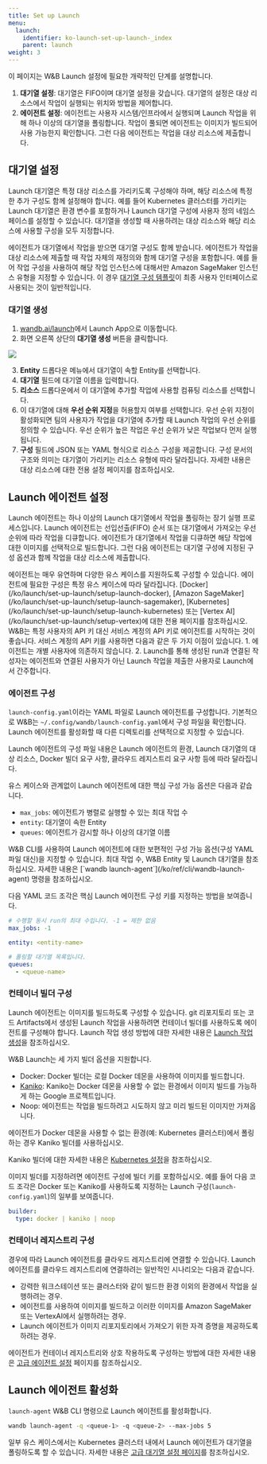 ```yaml
---
title: Set up Launch
menu:
  launch:
    identifier: ko-launch-set-up-launch-_index
    parent: launch
weight: 3
---
```


이 페이지는 W&B Launch 설정에 필요한 개략적인 단계를 설명합니다.

1. **대기열 설정**: 대기열은 FIFO이며 대기열 설정을 갖습니다. 대기열의 설정은 대상 리소스에서 작업이 실행되는 위치와 방법을 제어합니다.
2. **에이전트 설정**: 에이전트는 사용자 시스템/인프라에서 실행되며 Launch 작업을 위해 하나 이상의 대기열을 폴링합니다. 작업이 풀되면 에이전트는 이미지가 빌드되어 사용 가능한지 확인합니다. 그런 다음 에이전트는 작업을 대상 리소스에 제출합니다.

## 대기열 설정
Launch 대기열은 특정 대상 리소스를 가리키도록 구성해야 하며, 해당 리소스에 특정한 추가 구성도 함께 설정해야 합니다. 예를 들어 Kubernetes 클러스터를 가리키는 Launch 대기열은 환경 변수를 포함하거나 Launch 대기열 구성에 사용자 정의 네임스페이스를 설정할 수 있습니다. 대기열을 생성할 때 사용하려는 대상 리소스와 해당 리소스에 사용할 구성을 모두 지정합니다.

에이전트가 대기열에서 작업을 받으면 대기열 구성도 함께 받습니다. 에이전트가 작업을 대상 리소스에 제출할 때 작업 자체의 재정의와 함께 대기열 구성을 포함합니다. 예를 들어 작업 구성을 사용하여 해당 작업 인스턴스에 대해서만 Amazon SageMaker 인스턴스 유형을 지정할 수 있습니다. 이 경우 [대기열 구성 템플릿](/ko/launch/set-up-launch/setup-queue-advanced#configure-queue-template)이 최종 사용자 인터페이스로 사용되는 것이 일반적입니다.

### 대기열 생성
1. [wandb.ai/launch](https://wandb.ai/launch)에서 Launch App으로 이동합니다.
2. 화면 오른쪽 상단의 **대기열 생성** 버튼을 클릭합니다.

<Frame>
    <img src="/images/launch/create-queue.gif"  />
</Frame>

3. **Entity** 드롭다운 메뉴에서 대기열이 속할 Entity를 선택합니다.
4. **대기열** 필드에 대기열 이름을 입력합니다.
5. **리소스** 드롭다운에서 이 대기열에 추가할 작업에 사용할 컴퓨팅 리소스를 선택합니다.
6. 이 대기열에 대해 **우선 순위 지정**을 허용할지 여부를 선택합니다. 우선 순위 지정이 활성화되면 팀의 사용자가 작업을 대기열에 추가할 때 Launch 작업의 우선 순위를 정의할 수 있습니다. 우선 순위가 높은 작업은 우선 순위가 낮은 작업보다 먼저 실행됩니다.
7. **구성** 필드에 JSON 또는 YAML 형식으로 리소스 구성을 제공합니다. 구성 문서의 구조와 의미는 대기열이 가리키는 리소스 유형에 따라 달라집니다. 자세한 내용은 대상 리소스에 대한 전용 설정 페이지를 참조하십시오.

## Launch 에이전트 설정
Launch 에이전트는 하나 이상의 Launch 대기열에서 작업을 폴링하는 장기 실행 프로세스입니다. Launch 에이전트는 선입선출(FIFO) 순서 또는 대기열에서 가져오는 우선 순위에 따라 작업을 디큐합니다. 에이전트가 대기열에서 작업을 디큐하면 해당 작업에 대한 이미지를 선택적으로 빌드합니다. 그런 다음 에이전트는 대기열 구성에 지정된 구성 옵션과 함께 작업을 대상 리소스에 제출합니다.

<Note>
에이전트는 매우 유연하며 다양한 유스 케이스를 지원하도록 구성할 수 있습니다. 에이전트에 필요한 구성은 특정 유스 케이스에 따라 달라집니다. [Docker](/ko/launch/set-up-launch/setup-launch-docker), [Amazon SageMaker](/ko/launch/set-up-launch/setup-launch-sagemaker), [Kubernetes](/ko/launch/set-up-launch/setup-launch-kubernetes) 또는 [Vertex AI](/ko/launch/set-up-launch/setup-vertex)에 대한 전용 페이지를 참조하십시오.
</Note>

<Note>
W&B는 특정 사용자의 API 키 대신 서비스 계정의 API 키로 에이전트를 시작하는 것이 좋습니다. 서비스 계정의 API 키를 사용하면 다음과 같은 두 가지 이점이 있습니다.
1. 에이전트는 개별 사용자에 의존하지 않습니다.
2. Launch를 통해 생성된 run과 연결된 작성자는 에이전트와 연결된 사용자가 아닌 Launch 작업을 제출한 사용자로 Launch에서 간주합니다.
</Note>

### 에이전트 구성
`launch-config.yaml`이라는 YAML 파일로 Launch 에이전트를 구성합니다. 기본적으로 W&B는 `~/.config/wandb/launch-config.yaml`에서 구성 파일을 확인합니다. Launch 에이전트를 활성화할 때 다른 디렉토리를 선택적으로 지정할 수 있습니다.

Launch 에이전트의 구성 파일 내용은 Launch 에이전트의 환경, Launch 대기열의 대상 리소스, Docker 빌더 요구 사항, 클라우드 레지스트리 요구 사항 등에 따라 달라집니다.

유스 케이스와 관계없이 Launch 에이전트에 대한 핵심 구성 가능 옵션은 다음과 같습니다.
* `max_jobs`: 에이전트가 병렬로 실행할 수 있는 최대 작업 수
* `entity`: 대기열이 속한 Entity
* `queues`: 에이전트가 감시할 하나 이상의 대기열 이름

<Note>
W&B CLI를 사용하여 Launch 에이전트에 대한 보편적인 구성 가능 옵션(구성 YAML 파일 대신)을 지정할 수 있습니다. 최대 작업 수, W&B Entity 및 Launch 대기열을 참조하십시오. 자세한 내용은 [`wandb launch-agent`](/ko/ref/cli/wandb-launch-agent) 명령을 참조하십시오.
</Note>

다음 YAML 코드 조각은 핵심 Launch 에이전트 구성 키를 지정하는 방법을 보여줍니다.

```yaml title="launch-config.yaml"
# 수행할 동시 run의 최대 수입니다. -1 = 제한 없음
max_jobs: -1

entity: <entity-name>

# 폴링할 대기열 목록입니다.
queues:
  - <queue-name>
```

### 컨테이너 빌더 구성
Launch 에이전트는 이미지를 빌드하도록 구성할 수 있습니다. git 리포지토리 또는 코드 Artifacts에서 생성된 Launch 작업을 사용하려면 컨테이너 빌더를 사용하도록 에이전트를 구성해야 합니다. Launch 작업 생성 방법에 대한 자세한 내용은 [Launch 작업 생성](/ko/launch/create-and-deploy-jobs/create-launch-job)을 참조하십시오.

W&B Launch는 세 가지 빌더 옵션을 지원합니다.

* Docker: Docker 빌더는 로컬 Docker 데몬을 사용하여 이미지를 빌드합니다.
* [Kaniko](https://github.com/GoogleContainerTools/kaniko): Kaniko는 Docker 데몬을 사용할 수 없는 환경에서 이미지 빌드를 가능하게 하는 Google 프로젝트입니다.
* Noop: 에이전트는 작업을 빌드하려고 시도하지 않고 미리 빌드된 이미지만 가져옵니다.

<Note>
에이전트가 Docker 데몬을 사용할 수 없는 환경(예: Kubernetes 클러스터)에서 폴링하는 경우 Kaniko 빌더를 사용하십시오.

Kaniko 빌더에 대한 자세한 내용은 [Kubernetes 설정](/ko/launch/set-up-launch/setup-launch-kubernetes)을 참조하십시오.
</Note>

이미지 빌더를 지정하려면 에이전트 구성에 빌더 키를 포함하십시오. 예를 들어 다음 코드 조각은 Docker 또는 Kaniko를 사용하도록 지정하는 Launch 구성(`launch-config.yaml`)의 일부를 보여줍니다.

```yaml title="launch-config.yaml"
builder:
  type: docker | kaniko | noop
```

### 컨테이너 레지스트리 구성
경우에 따라 Launch 에이전트를 클라우드 레지스트리에 연결할 수 있습니다. Launch 에이전트를 클라우드 레지스트리에 연결하려는 일반적인 시나리오는 다음과 같습니다.

* 강력한 워크스테이션 또는 클러스터와 같이 빌드한 환경 이외의 환경에서 작업을 실행하려는 경우.
* 에이전트를 사용하여 이미지를 빌드하고 이러한 이미지를 Amazon SageMaker 또는 VertexAI에서 실행하려는 경우.
* Launch 에이전트가 이미지 리포지토리에서 가져오기 위한 자격 증명을 제공하도록 하려는 경우.

에이전트가 컨테이너 레지스트리와 상호 작용하도록 구성하는 방법에 대한 자세한 내용은 [고급 에이전트 설정](/ko/launch/set-up-launch/setup-agent-advanced) 페이지를 참조하십시오.

## Launch 에이전트 활성화
`launch-agent` W&B CLI 명령으로 Launch 에이전트를 활성화합니다.

```bash
wandb launch-agent -q <queue-1> -q <queue-2> --max-jobs 5
```

일부 유스 케이스에서는 Kubernetes 클러스터 내에서 Launch 에이전트가 대기열을 폴링하도록 할 수 있습니다. 자세한 내용은 [고급 대기열 설정 페이지](/ko/launch/set-up-launch/setup-queue-advanced)를 참조하십시오.